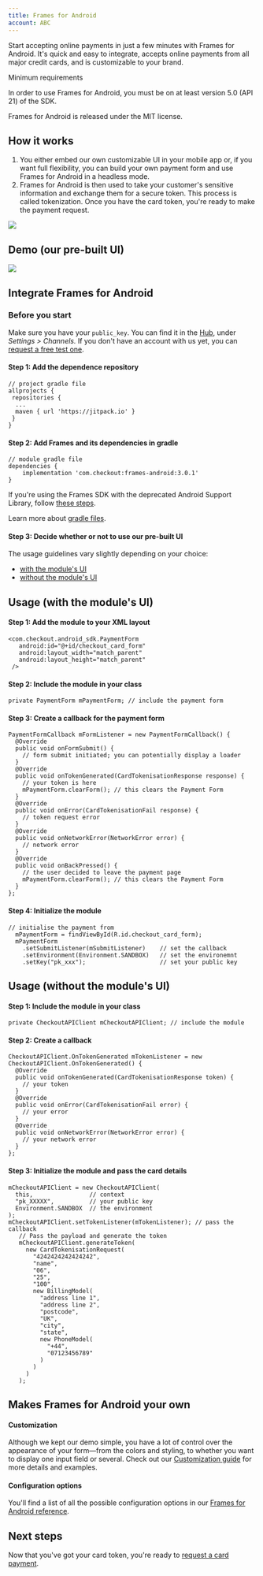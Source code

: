 ```yaml
---
title: Frames for Android
account: ABC
---
```


Start accepting online payments in just a few minutes with Frames for Android. It's quick and easy to integrate, accepts online payments from all major credit cards, and is customizable to your brand.

Minimum requirements

In order to use Frames for Android, you must be on at least version 5.0 (API 21) of the SDK.

Frames for Android is released under the MIT license.

How it works
------------

1.  You either embed our own customizable UI in your mobile app or, if you want full flexibility, you can build your own payment form and use Frames for Android in a headless mode.
2.  Frames for Android is then used to take your customer's sensitive information and exchange them for a secure token. This process is called tokenization. Once you have the card token, you're ready to make the payment request.

![](/download/attachments/2785313/Frames%20for%20Android.png?version=5&modificationDate=1620730538611&api=v2)

Demo (our pre-built UI)
-----------------------

![](/download/attachments/2785313/frames-android-demo.gif?version=1&modificationDate=1587028367338&api=v2)

Integrate Frames for Android
----------------------------

### Before you start

Make sure you have your `public_key`. You can find it in the [Hub](https://hub.checkout.com), under _Settings > Channels._ If you don't have an account with us yet, you can [request a free test one](https://checkout.com/get-test-account).

#### Step 1: Add the dependence repository

    // project gradle file
    allprojects {
     repositories {
      ...
      maven { url 'https://jitpack.io' }
     }
    }

#### Step 2: Add Frames and its dependencies in gradle

    // module gradle file
    dependencies {
        implementation 'com.checkout:frames-android:3.0.1'
    }

If you're using the Frames SDK with the deprecated Android Support Library, follow [these steps](https://github.com/checkout/frames-android/blob/master/readme-docs/archive/readme-v2-releases.md#releases-up-to-220).

Learn more about [gradle files](https://developer.android.com/studio/build).

#### Step 3: Decide whether or not to use our pre-built UI

The usage guidelines vary slightly depending on your choice:

*   [with the module's UI](#FramesforAndroid-with-UI)
*   [without the module's UI](#FramesforAndroid-without-UI)

Usage (with the module's UI)
----------------------------

#### Step 1: Add the module to your XML layout

    <com.checkout.android_sdk.PaymentForm
       android:id="@+id/checkout_card_form"
       android:layout_width="match_parent"
       android:layout_height="match_parent"
     />

#### Step 2: Include the module in your class

    private PaymentForm mPaymentForm; // include the payment form

#### Step 3: Create a callback for the payment form

    PaymentFormCallback mFormListener = new PaymentFormCallback() {
      @Override
      public void onFormSubmit() {
        // form submit initiated; you can potentially display a loader 
      }
      @Override
      public void onTokenGenerated(CardTokenisationResponse response) {
        // your token is here
        mPaymentForm.clearForm(); // this clears the Payment Form
      }
      @Override
      public void onError(CardTokenisationFail response) {
        // token request error
      }
      @Override
      public void onNetworkError(NetworkError error) {
        // network error
      }
      @Override
      public void onBackPressed() {
        // the user decided to leave the payment page
        mPaymentForm.clearForm(); // this clears the Payment Form
      }
    };

#### Step 4: Initialize the module

    // initialise the payment from 
      mPaymentForm = findViewById(R.id.checkout_card_form);
      mPaymentForm
        .setSubmitListener(mSubmitListener)    // set the callback
        .setEnvironment(Environment.SANDBOX)   // set the environemnt
        .setKey("pk_xxx");                     // set your public key 

Usage (without the module's UI)
-------------------------------

#### Step 1: Include the module in your class

    private CheckoutAPIClient mCheckoutAPIClient; // include the module

#### Step 2: Create a callback

    CheckoutAPIClient.OnTokenGenerated mTokenListener = new CheckoutAPIClient.OnTokenGenerated() {
      @Override
      public void onTokenGenerated(CardTokenisationResponse token) {
        // your token
      }
      @Override
      public void onError(CardTokenisationFail error) {
        // your error
      }
      @Override
      public void onNetworkError(NetworkError error) {
        // your network error
      }
    };

#### Step 3: Initialize the module and pass the card details

    mCheckoutAPIClient = new CheckoutAPIClient(
      this,                // context
      "pk_XXXXX",          // your public key
      Environment.SANDBOX  // the environment
    );
    mCheckoutAPIClient.setTokenListener(mTokenListener); // pass the callback
       // Pass the payload and generate the token
       mCheckoutAPIClient.generateToken(
         new CardTokenisationRequest(
           "4242424242424242",
           "name",
           "06",
           "25",
           "100",
           new BillingModel(
             "address line 1",
             "address line 2",
             "postcode",
             "UK",
             "city",
             "state",
             new PhoneModel(
               "+44",
               "07123456789"
             )
           )
         )
       );

Makes Frames for Android your own
---------------------------------

#### Customization

Although we kept our demo simple, you have a lot of control over the appearance of your form—from the colors and styling, to whether you want to display one input field or several. Check out our [Customization guide](/display/DOCS/Customization+guide) for more details and examples.

#### Configuration options

You'll find a list of all the possible configuration options in our [Frames for Android reference](/display/DOCS/Frames+for+Android+reference).

Next steps
----------

Now that you've got your card token, you're ready to [request a card payment](/display/DOCS/Request+a+card+payment).
